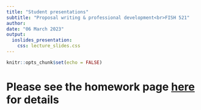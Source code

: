 ```yaml
---
title: "Student presentations"
subtitle: "Proposal writing & professional development<br>FISH 521"
author: 
date: "06 March 2023"
output:
  ioslides_presentation:
    css: lecture_slides.css
---
```


```r
knitr::opts_chunk$set(echo = FALSE)
```


# Please see the homework page [here](https://sr320.github.io/course-fish521-2023/homework/week_09/hw_07_presentations.html) for details
